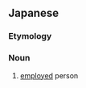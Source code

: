 ==Japanese==
{{ja-kanjitab|有|職|者}}

===Etymology===
{{suffix|有職|者|t1=being employed|t2=person|lang=ja|sort=ゆうしょくしゃ}}

===Noun===
{{ja-noun|ゆうしょくしゃ}}

# [[employed]] person